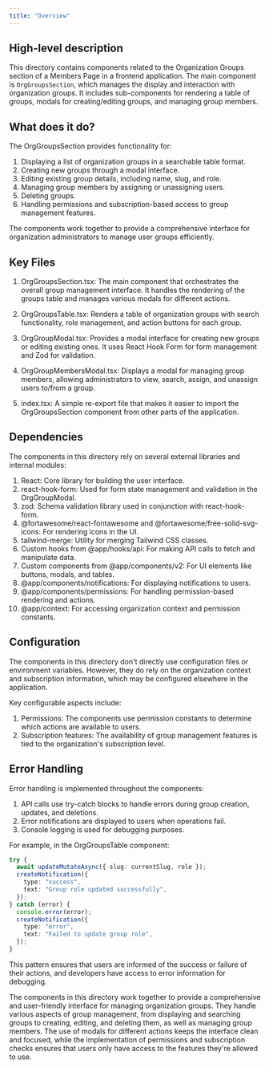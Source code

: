 ```yaml
---
title: "Overview"
---
```


## High-level description

This directory contains components related to the Organization Groups section of a Members Page in a frontend application. The main component is `OrgGroupsSection`, which manages the display and interaction with organization groups. It includes sub-components for rendering a table of groups, modals for creating/editing groups, and managing group members.

## What does it do?

The OrgGroupsSection provides functionality for:

1. Displaying a list of organization groups in a searchable table format.
2. Creating new groups through a modal interface.
3. Editing existing group details, including name, slug, and role.
4. Managing group members by assigning or unassigning users.
5. Deleting groups.
6. Handling permissions and subscription-based access to group management features.

The components work together to provide a comprehensive interface for organization administrators to manage user groups efficiently.

## Key Files

1. OrgGroupsSection.tsx: The main component that orchestrates the overall group management interface. It handles the rendering of the groups table and manages various modals for different actions.

2. OrgGroupsTable.tsx: Renders a table of organization groups with search functionality, role management, and action buttons for each group.

3. OrgGroupModal.tsx: Provides a modal interface for creating new groups or editing existing ones. It uses React Hook Form for form management and Zod for validation.

4. OrgGroupMembersModal.tsx: Displays a modal for managing group members, allowing administrators to view, search, assign, and unassign users to/from a group.

5. index.tsx: A simple re-export file that makes it easier to import the OrgGroupsSection component from other parts of the application.

## Dependencies

The components in this directory rely on several external libraries and internal modules:

1. React: Core library for building the user interface.
2. react-hook-form: Used for form state management and validation in the OrgGroupModal.
3. zod: Schema validation library used in conjunction with react-hook-form.
4. @fortawesome/react-fontawesome and @fortawesome/free-solid-svg-icons: For rendering icons in the UI.
5. tailwind-merge: Utility for merging Tailwind CSS classes.
6. Custom hooks from @app/hooks/api: For making API calls to fetch and manipulate data.
7. Custom components from @app/components/v2: For UI elements like buttons, modals, and tables.
8. @app/components/notifications: For displaying notifications to users.
9. @app/components/permissions: For handling permission-based rendering and actions.
10. @app/context: For accessing organization context and permission constants.

## Configuration

The components in this directory don't directly use configuration files or environment variables. However, they do rely on the organization context and subscription information, which may be configured elsewhere in the application.

Key configurable aspects include:

1. Permissions: The components use permission constants to determine which actions are available to users.
2. Subscription features: The availability of group management features is tied to the organization's subscription level.

## Error Handling

Error handling is implemented throughout the components:

1. API calls use try-catch blocks to handle errors during group creation, updates, and deletions.
2. Error notifications are displayed to users when operations fail.
3. Console logging is used for debugging purposes.

For example, in the OrgGroupsTable component:

```typescript
try {
  await updateMutateAsync({ slug: currentSlug, role });
  createNotification({
    type: "success",
    text: "Group role updated successfully",
  });
} catch (error) {
  console.error(error);
  createNotification({
    type: "error",
    text: "Failed to update group role",
  });
}
```

This pattern ensures that users are informed of the success or failure of their actions, and developers have access to error information for debugging.

The components in this directory work together to provide a comprehensive and user-friendly interface for managing organization groups. They handle various aspects of group management, from displaying and searching groups to creating, editing, and deleting them, as well as managing group members. The use of modals for different actions keeps the interface clean and focused, while the implementation of permissions and subscription checks ensures that users only have access to the features they're allowed to use.